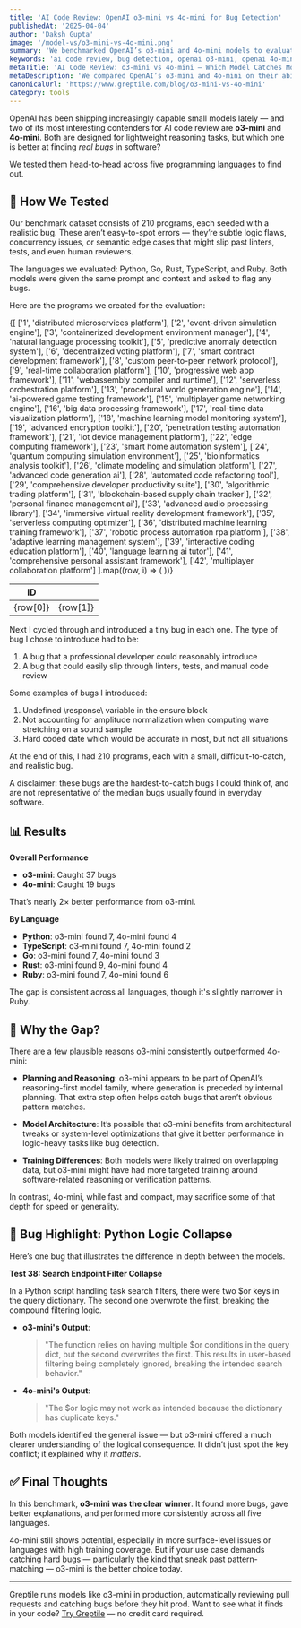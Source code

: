 ```yaml
---
title: 'AI Code Review: OpenAI o3-mini vs 4o-mini for Bug Detection'
publishedAt: '2025-04-04'
author: 'Daksh Gupta'
image: '/model-vs/o3-mini-vs-4o-mini.png'
summary: 'We benchmarked OpenAI’s o3-mini and 4o-mini models to evaluate their bug detection skills across Python, Go, Rust, TypeScript, and Ruby.'
keywords: 'ai code review, bug detection, openai o3-mini, openai 4o-mini, llm comparison, software verification, reasoning models'
metaTitle: 'AI Code Review: o3-mini vs 4o-mini — Which Model Catches More Bugs? | Greptile'
metaDescription: 'We compared OpenAI’s o3-mini and 4o-mini on their ability to catch subtle bugs across five programming languages. The results may surprise you.'
canonicalUrl: 'https://www.greptile.com/blog/o3-mini-vs-4o-mini'
category: tools
---
```


OpenAI has been shipping increasingly capable small models lately — and two of its most interesting contenders for AI code review are **o3-mini** and **4o-mini**. Both are designed for lightweight reasoning tasks, but which one is better at finding *real bugs* in software?

We tested them head-to-head across five programming languages to find out.

## 🧪 How We Tested

Our benchmark dataset consists of 210 programs, each seeded with a realistic bug. These aren’t easy-to-spot errors — they’re subtle logic flaws, concurrency issues, or semantic edge cases that might slip past linters, tests, and even human reviewers.

The languages we evaluated: Python, Go, Rust, TypeScript, and Ruby. Both models were given the same prompt and context and asked to flag any bugs.

Here are the programs we created for the evaluation:

<table
	style={{
		borderCollapse: 'collapse',
		width: '100%',
		margin: '2rem 0',
		borderRadius: '8px',
		overflow: 'hidden',
		fontSize: '0.95rem',
		lineHeight: '1.5'
	}}>
	<thead>
		<tr>
			<th
				style={{
					backgroundColor: '#f8fafc',
					padding: '1rem',
					textAlign: 'left',
					borderBottom: '1px solid #e2e8f0',
					fontWeight: '600',
					color: '#1a202c'
				}}>
				ID
			</th>
			<th
				style={{
					backgroundColor: '#f8fafc',
					padding: '1rem',
					textAlign: 'left',
					borderBottom: '1px solid #e2e8f0',
					fontWeight: '600',
					color: '#1a202c'
				}}></th>
		</tr>
	</thead>
	<tbody>
		{[
			['1', 'distributed microservices platform'],
			['2', 'event-driven simulation engine'],
			['3', 'containerized development environment manager'],
			['4', 'natural language processing toolkit'],
			['5', 'predictive anomaly detection system'],
			['6', 'decentralized voting platform'],
			['7', 'smart contract development framework'],
			['8', 'custom peer-to-peer network protocol'],
			['9', 'real-time collaboration platform'],
			['10', 'progressive web app framework'],
			['11', 'webassembly compiler and runtime'],
			['12', 'serverless orchestration platform'],
			['13', 'procedural world generation engine'],
			['14', 'ai-powered game testing framework'],
			['15', 'multiplayer game networking engine'],
			['16', 'big data processing framework'],
			['17', 'real-time data visualization platform'],
			['18', 'machine learning model monitoring system'],
			['19', 'advanced encryption toolkit'],
			['20', 'penetration testing automation framework'],
			['21', 'iot device management platform'],
			['22', 'edge computing framework'],
			['23', 'smart home automation system'],
			['24', 'quantum computing simulation environment'],
			['25', 'bioinformatics analysis toolkit'],
			['26', 'climate modeling and simulation platform'],
			['27', 'advanced code generation ai'],
			['28', 'automated code refactoring tool'],
			['29', 'comprehensive developer productivity suite'],
			['30', 'algorithmic trading platform'],
			['31', 'blockchain-based supply chain tracker'],
			['32', 'personal finance management ai'],
			['33', 'advanced audio processing library'],
			['34', 'immersive virtual reality development framework'],
			['35', 'serverless computing optimizer'],
			['36', 'distributed machine learning training framework'],
			['37', 'robotic process automation rpa platform'],
			['38', 'adaptive learning management system'],
			['39', 'interactive coding education platform'],
			['40', 'language learning ai tutor'],
			['41', 'comprehensive personal assistant framework'],
			['42', 'multiplayer collaboration platform']
		].map((row, i) => (
			<tr
				key={i}
				style={{
					backgroundColor: 'var(--tw-prose-bg, white)',
					transition: 'background-color 0.2s'
				}}>
				<td
					style={{
						padding: '1rem',
						borderBottom: '1px solid var(--tw-prose-border, #e2e8f0)',
						color: 'var(--tw-prose-body, #1a202c)'
					}}>
					{row[0]}
				</td>
				<td
					style={{
						padding: '1rem',
						borderBottom: '1px solid var(--tw-prose-border, #e2e8f0)',
						color: 'var(--tw-prose-body, #1a202c)'
					}}>
					{row[1]}
				</td>
			</tr>
		))}
	</tbody>
</table>

Next I cycled through and introduced a tiny bug in each one. The type of bug I chose to introduce had to be:

1. A bug that a professional developer could reasonably introduce
2. A bug that could easily slip through linters, tests, and manual code review

Some examples of bugs I introduced:

1. Undefined \response\ variable in the ensure block
2. Not accounting for amplitude normalization when computing wave stretching on a sound sample
3. Hard coded date which would be accurate in most, but not all situations

At the end of this, I had 210 programs, each with a small, difficult-to-catch, and realistic bug.

A disclaimer: these bugs are the hardest-to-catch bugs I could think of, and are not representative of the median bugs usually found in everyday software.

## 📊 Results

**Overall Performance**  
- **o3-mini**: Caught 37 bugs  
- **4o-mini**: Caught 19 bugs

That’s nearly 2× better performance from o3-mini.

**By Language**  
- **Python**: o3-mini found 7, 4o-mini found 4  
- **TypeScript**: o3-mini found 7, 4o-mini found 2  
- **Go**: o3-mini found 7, 4o-mini found 3  
- **Rust**: o3-mini found 9, 4o-mini found 4  
- **Ruby**: o3-mini found 7, 4o-mini found 6

The gap is consistent across all languages, though it's slightly narrower in Ruby.

## 🧠 Why the Gap?

There are a few plausible reasons o3-mini consistently outperformed 4o-mini:

- **Planning and Reasoning**: o3-mini appears to be part of OpenAI’s reasoning-first model family, where generation is preceded by internal planning. That extra step often helps catch bugs that aren’t obvious pattern matches.

- **Model Architecture**: It’s possible that o3-mini benefits from architectural tweaks or system-level optimizations that give it better performance in logic-heavy tasks like bug detection.

- **Training Differences**: Both models were likely trained on overlapping data, but o3-mini might have had more targeted training around software-related reasoning or verification patterns.

In contrast, 4o-mini, while fast and compact, may sacrifice some of that depth for speed or generality.

## 🧩 Bug Highlight: Python Logic Collapse

Here’s one bug that illustrates the difference in depth between the models.

**Test 38: Search Endpoint Filter Collapse**

In a Python script handling task search filters, there were two $or keys in the query dictionary. The second one overwrote the first, breaking the compound filtering logic.

- **o3-mini's Output**:  
  > "The function relies on having multiple $or conditions in the query dict, but the second overwrites the first. This results in user-based filtering being completely ignored, breaking the intended search behavior."

- **4o-mini's Output**:  
  > "The $or logic may not work as intended because the dictionary has duplicate keys."

Both models identified the general issue — but o3-mini offered a much clearer understanding of the logical consequence. It didn’t just spot the key conflict; it explained why it *matters*.

## ✅ Final Thoughts

In this benchmark, **o3-mini was the clear winner**. It found more bugs, gave better explanations, and performed more consistently across all five languages.

4o-mini still shows potential, especially in more surface-level issues or languages with high training coverage. But if your use case demands catching hard bugs — particularly the kind that sneak past pattern-matching — o3-mini is the better choice today.

---
Greptile runs models like o3-mini in production, automatically reviewing pull requests and catching bugs before they hit prod. Want to see what it finds in your code? [Try Greptile](https://www.greptile.com) — no credit card required.
